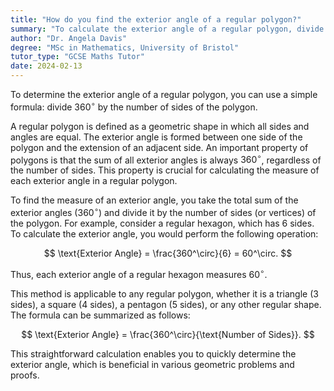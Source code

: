 ```yaml
---
title: "How do you find the exterior angle of a regular polygon?"
summary: "To calculate the exterior angle of a regular polygon, divide 360 degrees by the polygon's number of sides."
author: "Dr. Angela Davis"
degree: "MSc in Mathematics, University of Bristol"
tutor_type: "GCSE Maths Tutor"
date: 2024-02-13
---
```


To determine the exterior angle of a regular polygon, you can use a simple formula: divide $360^\circ$ by the number of sides of the polygon.

A regular polygon is defined as a geometric shape in which all sides and angles are equal. The exterior angle is formed between one side of the polygon and the extension of an adjacent side. An important property of polygons is that the sum of all exterior angles is always $360^\circ$, regardless of the number of sides. This property is crucial for calculating the measure of each exterior angle in a regular polygon.

To find the measure of an exterior angle, you take the total sum of the exterior angles ($360^\circ$) and divide it by the number of sides (or vertices) of the polygon. For example, consider a regular hexagon, which has $6$ sides. To calculate the exterior angle, you would perform the following operation:

$$
\text{Exterior Angle} = \frac{360^\circ}{6} = 60^\circ.
$$

Thus, each exterior angle of a regular hexagon measures $60^\circ$.

This method is applicable to any regular polygon, whether it is a triangle ($3$ sides), a square ($4$ sides), a pentagon ($5$ sides), or any other regular shape. The formula can be summarized as follows:

$$
\text{Exterior Angle} = \frac{360^\circ}{\text{Number of Sides}}.
$$

This straightforward calculation enables you to quickly determine the exterior angle, which is beneficial in various geometric problems and proofs.
    